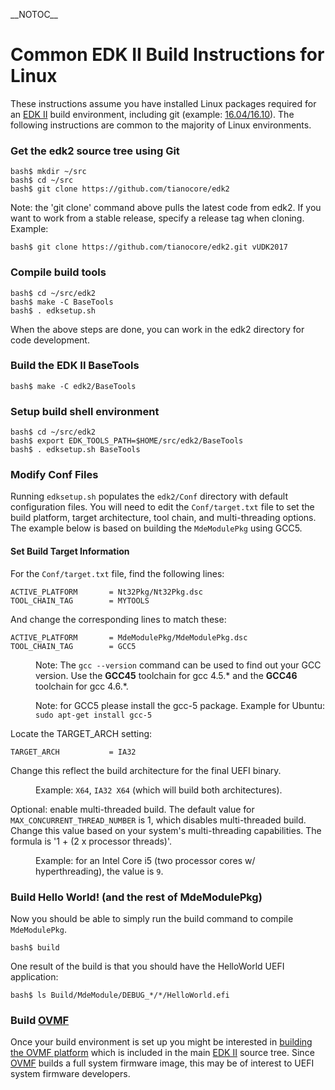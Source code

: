 __NOTOC__
=Common EDK II Build Instructions for Linux=

These instructions assume you have installed Linux packages required for an [[EDK II]] build environment, including git (example: [https://github.com/tianocore/tianocore.github.io/wiki/Using-EDK-II-with-Native-GCC#Ubuntu_1604_LTS__Ubuntu_1610|Ubuntu 16.04/16.10]). The following instructions are common to the majority of Linux environments.

===Get the edk2 source tree using Git ===

<pre>
bash$ mkdir ~/src
bash$ cd ~/src
bash$ git clone https://github.com/tianocore/edk2
</pre>

Note: the 'git clone' command above pulls the latest code from edk2. If you want to work from a stable release, specify a release tag when cloning. Example:

<pre>
bash$ git clone https://github.com/tianocore/edk2.git vUDK2017
</pre>

===Compile build tools ===

<pre>
bash$ cd ~/src/edk2
bash$ make -C BaseTools
bash$ . edksetup.sh
</pre>

When the above steps are done, you can work in the edk2 directory for code development.

===Build the EDK II BaseTools===

<pre>
bash$ make -C edk2/BaseTools
</pre>

===Setup build shell environment===

<pre>
bash$ cd ~/src/edk2
bash$ export EDK_TOOLS_PATH=$HOME/src/edk2/BaseTools
bash$ . edksetup.sh BaseTools
</pre>

===Modify Conf Files===

Running <code>edksetup.sh</code> populates the <code>edk2/Conf</code> directory with default configuration files. You will need to edit the <code>Conf/target.txt</code> file to set the build platform, target architecture, tool chain, and multi-threading options. The example below is based on building the <code>MdeModulePkg</code> using GCC5.

====Set Build Target Information====

For the <code>Conf/target.txt</code> file, find the following lines:

<pre>
ACTIVE_PLATFORM       = Nt32Pkg/Nt32Pkg.dsc
TOOL_CHAIN_TAG        = MYTOOLS
</pre>

And change the corresponding lines to match these:

<pre>
ACTIVE_PLATFORM       = MdeModulePkg/MdeModulePkg.dsc
TOOL_CHAIN_TAG        = GCC5
</pre>

:Note: The <code>gcc --version</code> command can be used to find out your GCC version.  Use the '''GCC45''' toolchain for gcc 4.5.* and the '''GCC46''' toolchain for gcc 4.6.*.

:Note: for GCC5 please install the gcc-5 package. Example for Ubuntu: <code>sudo apt-get install gcc-5</code>

Locate the TARGET_ARCH setting:

<pre>
TARGET_ARCH           = IA32
</pre>

Change this reflect the build architecture for the final UEFI binary.

:Example: <code>X64</code>, <code>IA32 X64</code> (which will build both architectures).

Optional: enable multi-threaded build. The default value for <code>MAX_CONCURRENT_THREAD_NUMBER</code> is 1, which disables multi-threaded build. Change this value based on your system's multi-threading capabilities. The formula is '1 + (2 x processor threads)'.

:Example: for an Intel Core i5 (two processor cores w/ hyperthreading), the value is <code>9</code>.

===Build Hello World!  (and the rest of MdeModulePkg)===

Now you should be able to simply run the build command to compile <code>MdeModulePkg</code>.

<pre>
bash$ build
</pre>

One result of the build is that you should have the HelloWorld UEFI application:
<pre>
bash$ ls Build/MdeModule/DEBUG_*/*/HelloWorld.efi
</pre>

===Build [[OVMF]]===

Once your build environment is set up you might be interested in [[How to build OVMF|building the OVMF platform]] which is included in the main [[EDK II]] source tree.  Since [[OVMF]] builds a full system firmware image, this may be of interest to UEFI system firmware developers.
